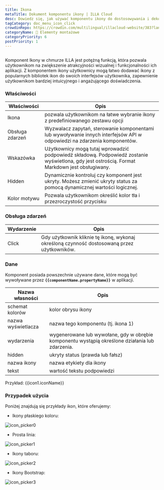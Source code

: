 ```yaml
---
title: Ikona
metaTitle: Dokument komponentu ikony | ILLA Cloud
desc: Dowiedz się, jak używać komponentu ikony do dostosowywania i dekoracji aplikacji w chmurze ILLA.
tagCategory: doc_menu_icon_click
crowdinRepo: https://crowdin.com/multilingual/illacloud-website/383?languages=pl&filter=basic&value=0
categoryName: 🧬 Elementy montażowe
categoryPriority: 6
postPriority: 1
---
```


## <h2 hidden>Co to jest ikona?</h2>

Komponent Ikony w chmurze ILLA jest potężną funkcją, która pozwala użytkownikom na zwiększenie atrakcyjności wizualnej i funkcjonalności ich aplikacji. Z komponentem ikony użytkownicy mogą łatwo dodawać ikony z popularnych bibliotek ikon do swoich interfejsów użytkownika, zapewnienie użytkownikom bardziej intuicyjnego i angażującego doświadczenia.

### Właściwości

| Właściwości     | Opis                                                                                                                                                     |
| --------------- | -------------------------------------------------------------------------------------------------------------------------------------------------------- |
| Ikona           | pozwala użytkownikom na łatwe wybranie ikony z predefiniowanego zestawu opcji                                                                            |
| Obsługa zdarzeń | Wyzwalacz zapytań, sterowanie komponentami lub wywoływanie innych interfejsów API w odpowiedzi na zdarzenia komponentów.                                 |
| Wskazówka       | Użytkownicy mogą tutaj wprowadzić podpowiedź składową. Podpowiedź zostanie wyświetlona, gdy jest ostrością. Format Markdown jest obsługiwany.            |
| Hidden          | Dynamicznie kontroluj czy komponent jest ukryty. Możesz zmienić ukryty status za pomocą dynamicznej wartości logicznej.                                  |
| Kolor motywu    | Pozwala użytkownikom określić kolor tła i przezroczystość przycisku                                                                                      |

### Obsługa zdarzeń

| Wydarzenie | Opis                                                                                        |
| ---------- | ------------------------------------------------------------------------------------------- |
| Click      | Gdy użytkownik kliknie tę ikonę, wykonaj określoną czynność dostosowaną przez użytkowników. |

### Dane

Komponent posiada powszechnie używane dane, które mogą być wywoływane przez **`{{componentName.propertyName}}`** w aplikacji.

| Nazwa własności      | Opis                                                                                            |
| -------------------- | ----------------------------------------------------------------------------------------------- |
| schemat kolorów      | kolor obrysu ikony                                                                              |
| nazwa wyświetlacza   | nazwa tego komponentu (tj. ikona 1)                                                             |
| wydarzenia           | wygenerowane lub wywołane, gdy w obrębie komponentu wystąpią określone działania lub zdarzenia. |
| hidden               | ukryty status (prawda lub fałsz)                                                                |
| nazwa ikony          | nazwa etykiety dla ikony                                                                        |
| tekst                | wartość tekstu podpowiedzi                                                                      |

Przykład: {{icon1.iconName}}

### Przypadek użycia

Poniżej znajdują się przykłady ikon, które oferujemy:

-   Ikony płaskiego koloru:

![icon_picker0](https://cdn.illacloud.com/official-website/img/official-site/components/icon_picker0.jpg)

-   Prosta linia:

![icon_picker1](https://cdn.illacloud.com/official-website/img/official-site/components/icon_picker1.jpg)

-   Ikony taboru:

![icon_picker2](https://cdn.illacloud.com/official-website/img/official-site/components/icon_picker2.jpg)

-   Ikony Bootstrap:

![icon_picker3](https://cdn.illacloud.com/official-website/img/official-site/components/icon_picker3.jpg)
